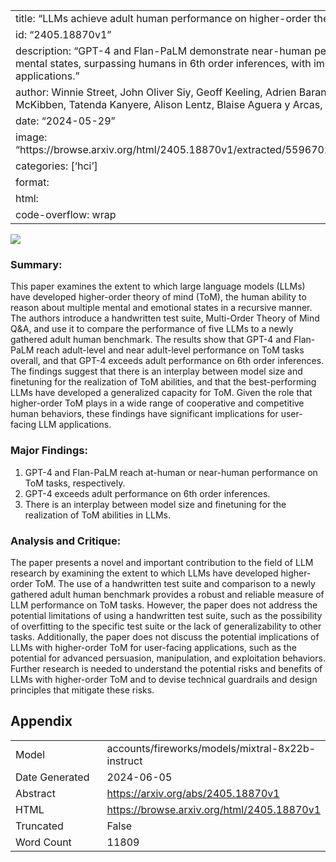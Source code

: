
---
title: "LLMs achieve adult human performance on higher-order theory of mind tasks"
id: "2405.18870v1"
description: "GPT-4 and Flan-PaLM demonstrate near-human performance in understanding multiple mental states, surpassing humans in 6th order inferences, with implications for user-facing LLM applications."
author: Winnie Street, John Oliver Siy, Geoff Keeling, Adrien Baranes, Benjamin Barnett, Michael McKibben, Tatenda Kanyere, Alison Lentz, Blaise Aguera y Arcas, Robin I. M. Dunbar
date: "2024-05-29"
image: "https://browse.arxiv.org/html/2405.18870v1/extracted/5596702/images/LLM_ment_without_labels.png"
categories: ['hci']
format:
  html:
    code-overflow: wrap
---

![](https://browse.arxiv.org/html/2405.18870v1/extracted/5596702/images/LLM_ment_without_labels.png)

### Summary:

This paper examines the extent to which large language models (LLMs) have developed higher-order theory of mind (ToM), the human ability to reason about multiple mental and emotional states in a recursive manner. The authors introduce a handwritten test suite, Multi-Order Theory of Mind Q&A, and use it to compare the performance of five LLMs to a newly gathered adult human benchmark. The results show that GPT-4 and Flan-PaLM reach adult-level and near adult-level performance on ToM tasks overall, and that GPT-4 exceeds adult performance on 6th order inferences. The findings suggest that there is an interplay between model size and finetuning for the realization of ToM abilities, and that the best-performing LLMs have developed a generalized capacity for ToM. Given the role that higher-order ToM plays in a wide range of cooperative and competitive human behaviors, these findings have significant implications for user-facing LLM applications.

### Major Findings:

1. GPT-4 and Flan-PaLM reach at-human or near-human performance on ToM tasks, respectively.
2. GPT-4 exceeds adult performance on 6th order inferences.
3. There is an interplay between model size and finetuning for the realization of ToM abilities in LLMs.

### Analysis and Critique:

The paper presents a novel and important contribution to the field of LLM research by examining the extent to which LLMs have developed higher-order ToM. The use of a handwritten test suite and comparison to a newly gathered adult human benchmark provides a robust and reliable measure of LLM performance on ToM tasks. However, the paper does not address the potential limitations of using a handwritten test suite, such as the possibility of overfitting to the specific test suite or the lack of generalizability to other tasks. Additionally, the paper does not discuss the potential implications of LLMs with higher-order ToM for user-facing applications, such as the potential for advanced persuasion, manipulation, and exploitation behaviors. Further research is needed to understand the potential risks and benefits of LLMs with higher-order ToM and to devise technical guardrails and design principles that mitigate these risks.

## Appendix

|          |          |
|----------|----------|
| Model     | accounts/fireworks/models/mixtral-8x22b-instruct       |
| Date Generated     | 2024-06-05       |
| Abstract | [https://arxiv.org/abs/2405.18870v1](https://arxiv.org/abs/2405.18870v1)        |
| HTML     | [https://browse.arxiv.org/html/2405.18870v1](https://browse.arxiv.org/html/2405.18870v1)       |
| Truncated       | False       |
| Word Count       | 11809       |